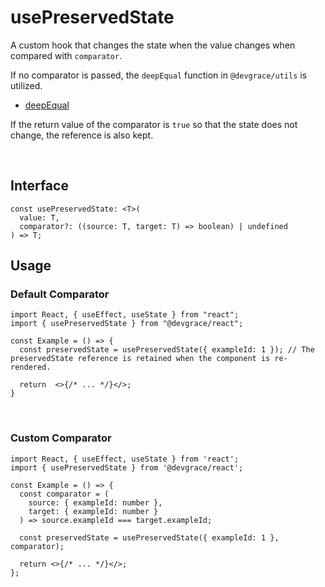 # usePreservedState

A custom hook that changes the state when the value changes when compared with `comparator`. 

If no comparator is passed, the `deepEqual` function in `@devgrace/utils` is utilized.
  - [deepEqual](https://team-grace.github.io/devgrace/ko/docs/utils/common/deepEqual/)

If the return value of the comparator is `true` so that the state does not change, the reference is also kept.

<br />

## Interface
```tsx
const usePreservedState: <T>(
  value: T,
  comparator?: ((source: T, target: T) => boolean) | undefined
) => T;
```

## Usage
### Default Comparator
```tsx
import React, { useEffect, useState } from "react";
import { usePreservedState } from "@devgrace/react";

const Example = () => {
  const preservedState = usePreservedState({ exampleId: 1 }); // The preservedState reference is retained when the component is re-rendered.

  return  <>{/* ... */}</>;
}
```

<br />

### Custom Comparator
```tsx
import React, { useEffect, useState } from 'react';
import { usePreservedState } from '@devgrace/react';

const Example = () => {
  const comparator = (
    source: { exampleId: number },
    target: { exampleId: number }
  ) => source.exampleId === target.exampleId;

  const preservedState = usePreservedState({ exampleId: 1 }, comparator);
  
  return <>{/* ... */}</>;
};

```